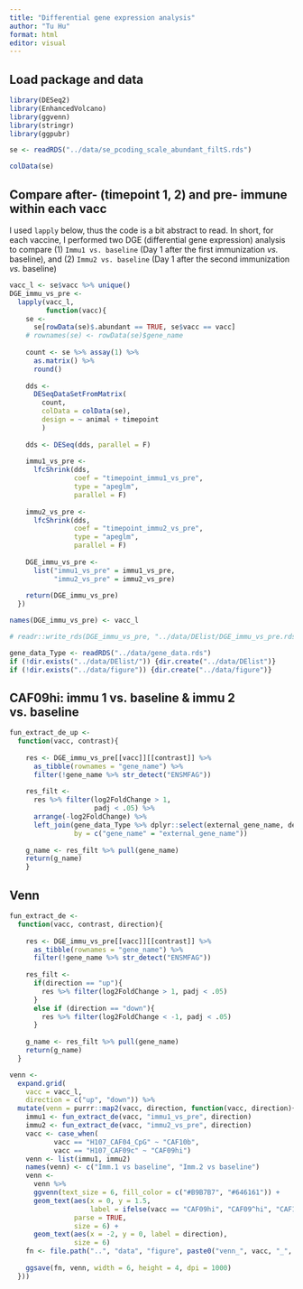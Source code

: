```yaml
---
title: "Differential gene expression analysis"
author: "Tu Hu"
format: html
editor: visual
---
```


## Load package and data

```r
library(DESeq2)
library(EnhancedVolcano)
library(ggvenn)
library(stringr)
library(ggpubr)
```

```r
se <- readRDS("../data/se_pcoding_scale_abundant_filtS.rds")

colData(se)
```

## Compare after- (timepoint 1, 2) and pre- immune within each vacc

I used `lapply` below, thus the code is a bit abstract to read. In short, for each vaccine, I performed two DGE (differential gene expression) analysis to compare (1) `Immu1 vs. baseline` (Day 1 after the first immunization *vs.* baseline), and (2) `Immu2 vs. baseline` (Day 1 after the second immunization *vs.* baseline)

```r
vacc_l <- se$vacc %>% unique()
DGE_immu_vs_pre <- 
  lapply(vacc_l,
         function(vacc){
    se <-   
      se[rowData(se)$.abundant == TRUE, se$vacc == vacc]
    # rownames(se) <- rowData(se)$gene_name
    
    count <- se %>% assay(1) %>% 
      as.matrix() %>% 
      round()
    
    dds <- 
      DESeqDataSetFromMatrix(
        count, 
        colData = colData(se),
        design = ~ animal + timepoint
        )
  
    dds <- DESeq(dds, parallel = F)
  
    immu1_vs_pre <- 
      lfcShrink(dds, 
                coef = "timepoint_immu1_vs_pre", 
                type = "apeglm", 
                parallel = F)
    
    immu2_vs_pre <- 
      lfcShrink(dds, 
                coef = "timepoint_immu2_vs_pre", 
                type = "apeglm", 
                parallel = F)
    
    DGE_immu_vs_pre <- 
      list("immu1_vs_pre" = immu1_vs_pre, 
           "immu2_vs_pre" = immu2_vs_pre)
    
    return(DGE_immu_vs_pre)
  })

names(DGE_immu_vs_pre) <- vacc_l

# readr::write_rds(DGE_immu_vs_pre, "../data/DElist/DGE_immu_vs_pre.rds")
```

```r
gene_data_Type <- readRDS("../data/gene_data.rds")
if (!dir.exists("../data/DElist/")) {dir.create("../data/DElist")}
if (!dir.exists("../data/figure")) {dir.create("../data/figure")}
```

## CAF09hi: immu 1 vs. baseline & immu 2 vs. baseline

```r
fun_extract_de_up <- 
  function(vacc, contrast){
    
    res <- DGE_immu_vs_pre[[vacc]][[contrast]] %>% 
      as_tibble(rownames = "gene_name") %>% 
      filter(!gene_name %>% str_detect("ENSMFAG"))
    
    res_filt <- 
      res %>% filter(log2FoldChange > 1,
                     padj < .05) %>% 
      arrange(-log2FoldChange) %>% 
      left_join(gene_data_Type %>% dplyr::select(external_gene_name, description),
                by = c("gene_name" = "external_gene_name"))
    
    g_name <- res_filt %>% pull(gene_name)
    return(g_name)
    } 
```

## Venn

```r
fun_extract_de <- 
  function(vacc, contrast, direction){
    
    res <- DGE_immu_vs_pre[[vacc]][[contrast]] %>% 
      as_tibble(rownames = "gene_name") %>% 
      filter(!gene_name %>% str_detect("ENSMFAG"))
    
    res_filt <- 
      if(direction == "up"){
        res %>% filter(log2FoldChange > 1, padj < .05)
      }
      else if (direction == "down"){
        res %>% filter(log2FoldChange < -1, padj < .05)
      }
    
    g_name <- res_filt %>% pull(gene_name)
    return(g_name)
  } 

venn <- 
  expand.grid(
    vacc = vacc_l,
    direction = c("up", "down")) %>% 
  mutate(venn = purrr::map2(vacc, direction, function(vacc, direction){
    immu1 <- fun_extract_de(vacc, "immu1_vs_pre", direction)
    immu2 <- fun_extract_de(vacc, "immu2_vs_pre", direction)
    vacc <- case_when(
           vacc == "H107_CAF04_CpG" ~ "CAF10b",
           vacc == "H107_CAF09c" ~ "CAF09hi")
    venn <- list(immu1, immu2)
    names(venn) <- c("Imm.1 vs baseline", "Imm.2 vs baseline")    
    venn <- 
      venn %>%     
      ggvenn(text_size = 6, fill_color = c("#B9B7B7", "#646161")) + 
      geom_text(aes(x = 0, y = 1.5,
                    label = ifelse(vacc == "CAF09hi", "CAF09^hi", "CAF10b")),
                parse = TRUE,
                size = 6) +
      geom_text(aes(x = -2, y = 0, label = direction), 
                size = 6)
    fn <- file.path("..", "data", "figure", paste0("venn_", vacc, "_", direction, ".jpeg"))
    
    ggsave(fn, venn, width = 6, height = 4, dpi = 1000)
  }))
```

